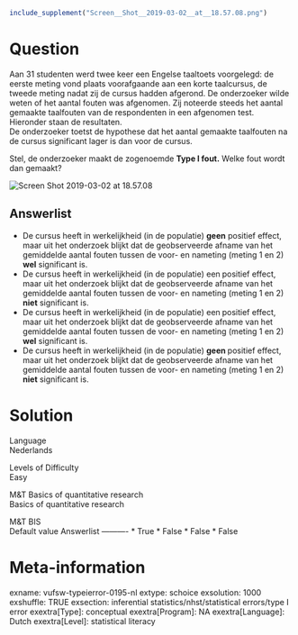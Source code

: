 ```r
include_supplement("Screen__Shot__2019-03-02__at__18.57.08.png")
```

Question
========
Aan 31 studenten werd twee keer een Engelse taaltoets voorgelegd: de
eerste meting vond plaats voorafgaande aan een korte taalcursus, de
tweede meting nadat zij de cursus hadden afgerond. De onderzoeker wilde
weten of het aantal fouten was afgenomen. Zij noteerde steeds het aantal
gemaakte taalfouten van de respondenten in een afgenomen test. Hieronder
staan de resultaten.  
De onderzoeker toetst de hypothese dat het aantal gemaakte taalfouten na
de cursus significant lager is dan voor de cursus.  
  
Stel, de onderzoeker maakt de zogenoemde **Type I fout.** Welke fout
wordt dan gemaakt?  
  
<img src="Screen__Shot__2019-03-02__at__18.57.08.png"
class="fr-fic fr-dii enlargeimage tvcss_2"
alt="Screen Shot 2019-03-02 at 18.57.08" />

Answerlist
----------
* De cursus heeft in werkelijkheid (in de populatie) **geen** positief
  effect, maar uit het onderzoek blijkt dat de geobserveerde afname van
  het gemiddelde aantal fouten tussen de voor- en nameting (meting 1 en 2)
  **wel** significant is.
* De cursus heeft in werkelijkheid (in de populatie) een** **positief
  effect, maar uit het onderzoek blijkt dat de geobserveerde afname van
  het gemiddelde aantal fouten tussen de voor- en nameting (meting 1 en 2)
  **niet** significant is.
* De cursus heeft in werkelijkheid (in de populatie) een** **positief
  effect, maar uit het onderzoek blijkt dat de geobserveerde afname van
  het gemiddelde aantal fouten tussen de voor- en nameting (meting 1 en 2)
  **wel** significant is.
* De cursus heeft in werkelijkheid (in de populatie) **geen **positief
  effect, maar uit het onderzoek blijkt dat de geobserveerde afname van
  het gemiddelde aantal fouten tussen de voor- en nameting (meting 1 en 2)
  **niet** significant is.

Solution
========











Language  
Nederlands

Levels of Difficulty  
Easy

M&T Basics of quantitative research  
Basics of quantitative research

M&T BIS  
Default value
Answerlist
----------
* True
* False
* False
* False

Meta-information
================
exname: vufsw-typeierror-0195-nl
extype: schoice
exsolution: 1000
exshuffle: TRUE
exsection: inferential statistics/nhst/statistical errors/type I error
exextra[Type]: conceptual
exextra[Program]: NA
exextra[Language]: Dutch
exextra[Level]: statistical literacy

